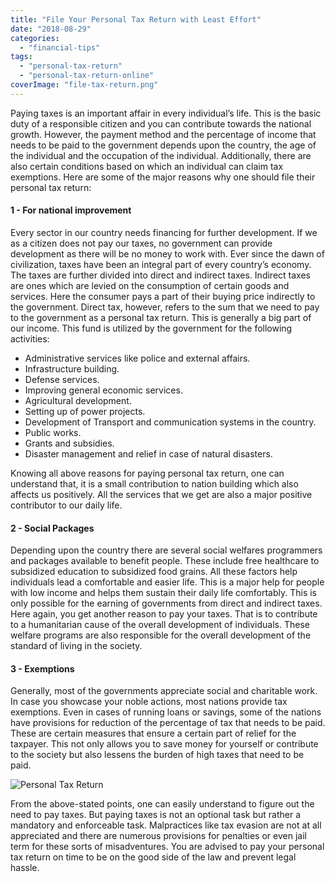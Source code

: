 ```yaml
---
title: "File Your Personal Tax Return with Least Effort"
date: "2018-08-29"
categories: 
  - "financial-tips"
tags: 
  - "personal-tax-return"
  - "personal-tax-return-online"
coverImage: "file-tax-return.png"
---
```


Paying taxes is an important affair in every individual’s life. This is the basic duty of a responsible citizen and you can contribute towards the national growth. However, the payment method and the percentage of income that needs to be paid to the government depends upon the country, the age of the individual and the occupation of the individual. Additionally, there are also certain conditions based on which an individual can claim tax exemptions. Here are some of the major reasons why one should file their personal tax return:

#### 1 - For national improvement

Every sector in our country needs financing for further development. If we as a citizen does not pay our taxes, no government can provide development as there will be no money to work with. Ever since the dawn of civilization, taxes have been an integral part of every country’s economy. The taxes are further divided into direct and indirect taxes. Indirect taxes are ones which are levied on the consumption of certain goods and services. Here the consumer pays a part of their buying price indirectly to the government. Direct tax, however, refers to the sum that we need to pay to the government as a personal tax return. This is generally a big part of our income. This fund is utilized by the government for the following activities:

- Administrative services like police and external affairs.
- Infrastructure building.
- Defense services.
- Improving general economic services.
- Agricultural development.
- Setting up of power projects.
- Development of Transport and communication systems in the country.
- Public works.
- Grants and subsidies.
- Disaster management and relief in case of natural disasters.

Knowing all above reasons for paying personal tax return, one can understand that, it is a small contribution to nation building which also affects us positively. All the services that we get are also a major positive contributor to our daily life.

#### 2 - Social Packages

Depending upon the country there are several social welfares programmers and packages available to benefit people. These include free healthcare to subsidized education to subsidized food grains. All these factors help individuals lead a comfortable and easier life. This is a major help for people with low income and helps them sustain their daily life comfortably. This is only possible for the earning of governments from direct and indirect taxes. Here again, you get another reason to pay your taxes. That is to contribute to a humanitarian cause of the overall development of individuals. These welfare programs are also responsible for the overall development of the standard of living in the society.

#### 3 - Exemptions

Generally, most of the governments appreciate social and charitable work. In case you showcase your noble actions, most nations provide tax exemptions. Even in cases of running loans or savings, some of the nations have provisions for reduction of the percentage of tax that needs to be paid. These are certain measures that ensure a certain part of relief for the taxpayer. This not only allows you to save money for yourself or contribute to the society but also lessens the burden of high taxes that need to be paid.

![Personal Tax Return](images/5f572d2dfcdfa9926924490b50ca387b.jpg "Personal Tax Return")

From the above-stated points, one can easily understand to figure out the need to pay taxes. But paying taxes is not an optional task but rather a mandatory and enforceable task. Malpractices like tax evasion are not at all appreciated and there are numerous provisions for penalties or even jail term for these sorts of misadventures. You are advised to pay your personal tax return on time to be on the good side of the law and prevent legal hassle.
